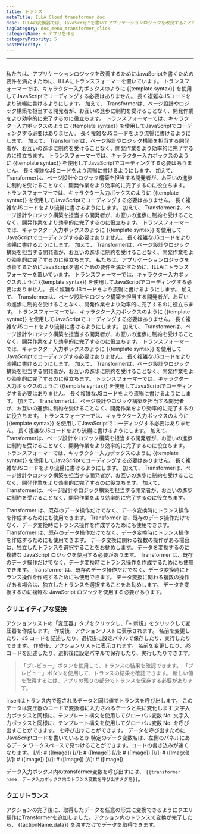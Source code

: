 ```yaml
---
title: トランス
metaTitle: ILLA Cloud transformer doc
desc: ILLAの変換器では、JavaScriptを書いてアプリケーションロジックを改良することができます。
tagCategory: doc_menu_transformer_click
categoryName: 🌀 アプリを作る
categoryPriority: 5
postPriority: 1
---
```


* * *

## <h2 hidden>トランス</h2>

私たちは、アプリケーションロジックを改善するためにJavaScriptを書くための要件を満たすために、ILLAにトランスフォーマーを置いています。 トランスフォーマーでは、キャラクター入力ボックスのように {{template syntax}} を使用してJavaScriptでコーディングする必要はありません。 長く複雑なJSコードをより流暢に書けるようにします。 加えて、 Transformerは、ページ設計やロジック構築を担当する開発者が、お互いの進歩に制約を受けることなく、開発作業をより効率的に完了するのに役立ちます。 トランスフォーマーでは、キャラクター入力ボックスのように {{template syntax}} を使用してJavaScriptでコーディングする必要はありません。 長く複雑なJSコードをより流暢に書けるようにします。 加えて、 Transformerは、ページ設計やロジック構築を担当する開発者が、お互いの進歩に制約を受けることなく、開発作業をより効率的に完了するのに役立ちます。 トランスフォーマーでは、キャラクター入力ボックスのように {{template syntax}} を使用してJavaScriptでコーディングする必要はありません。 長く複雑なJSコードをより流暢に書けるようにします。 加えて、 Transformerは、ページ設計やロジック構築を担当する開発者が、お互いの進歩に制約を受けることなく、開発作業をより効率的に完了するのに役立ちます。 トランスフォーマーでは、キャラクター入力ボックスのように {{template syntax}} を使用してJavaScriptでコーディングする必要はありません。 長く複雑なJSコードをより流暢に書けるようにします。 加えて、 Transformerは、ページ設計やロジック構築を担当する開発者が、お互いの進歩に制約を受けることなく、開発作業をより効率的に完了するのに役立ちます。 トランスフォーマーでは、キャラクター入力ボックスのように {{template syntax}} を使用してJavaScriptでコーディングする必要はありません。 長く複雑なJSコードをより流暢に書けるようにします。 加えて、 Transformerは、ページ設計やロジック構築を担当する開発者が、お互いの進歩に制約を受けることなく、開発作業をより効率的に完了するのに役立ちます。 私たちは、アプリケーションロジックを改善するためにJavaScriptを書くための要件を満たすために、ILLAにトランスフォーマーを置いています。 トランスフォーマーでは、キャラクター入力ボックスのように {{template syntax}} を使用してJavaScriptでコーディングする必要はありません。 長く複雑なJSコードをより流暢に書けるようにします。 加えて、 Transformerは、ページ設計やロジック構築を担当する開発者が、お互いの進歩に制約を受けることなく、開発作業をより効率的に完了するのに役立ちます。 トランスフォーマーでは、キャラクター入力ボックスのように {{template syntax}} を使用してJavaScriptでコーディングする必要はありません。 長く複雑なJSコードをより流暢に書けるようにします。 加えて、 Transformerは、ページ設計やロジック構築を担当する開発者が、お互いの進歩に制約を受けることなく、開発作業をより効率的に完了するのに役立ちます。 トランスフォーマーでは、キャラクター入力ボックスのように {{template syntax}} を使用してJavaScriptでコーディングする必要はありません。 長く複雑なJSコードをより流暢に書けるようにします。 加えて、 Transformerは、ページ設計やロジック構築を担当する開発者が、お互いの進歩に制約を受けることなく、開発作業をより効率的に完了するのに役立ちます。 トランスフォーマーでは、キャラクター入力ボックスのように {{template syntax}} を使用してJavaScriptでコーディングする必要はありません。 長く複雑なJSコードをより流暢に書けるようにします。 加えて、 Transformerは、ページ設計やロジック構築を担当する開発者が、お互いの進歩に制約を受けることなく、開発作業をより効率的に完了するのに役立ちます。 トランスフォーマーでは、キャラクター入力ボックスのように {{template syntax}} を使用してJavaScriptでコーディングする必要はありません。 長く複雑なJSコードをより流暢に書けるようにします。 加えて、 Transformerは、ページ設計やロジック構築を担当する開発者が、お互いの進歩に制約を受けることなく、開発作業をより効率的に完了するのに役立ちます。 トランスフォーマーでは、キャラクター入力ボックスのように {{template syntax}} を使用してJavaScriptでコーディングする必要はありません。 長く複雑なJSコードをより流暢に書けるようにします。 加えて、 Transformerは、ページ設計やロジック構築を担当する開発者が、お互いの進歩に制約を受けることなく、開発作業をより効率的に完了するのに役立ちます。 加えて、 Transformerは、ページ設計やロジック構築を担当する開発者が、お互いの進歩に制約を受けることなく、開発作業をより効率的に完了するのに役立ちます。

Transformer は、既存のデータ操作だけでなく、データ変換時にトランス操作を作成するためにも使用できます。 Transformer は、既存のデータ操作だけでなく、データ変換時にトランス操作を作成するためにも使用できます。 Transformer は、既存のデータ操作だけでなく、データ変換時にトランス操作を作成するためにも使用できます。 データ変換に関わる複数の操作がある場合は、独立したトランスを選択することをお勧めします。 データを変換するのに複雑な JavaScript ロジックを使用する必要があります。 Transformer は、既存のデータ操作だけでなく、データ変換時にトランス操作を作成するためにも使用できます。 Transformer は、既存のデータ操作だけでなく、データ変換時にトランス操作を作成するためにも使用できます。 データ変換に関わる複数の操作がある場合は、独立したトランスを選択することをお勧めします。 データを変換するのに複雑な JavaScript ロジックを使用する必要があります。

### クリエイティブな変換

アクションリストの「変圧器」タブをクリックし、「+ 新規」をクリックして変圧器を作成します。 作成後、アクションリストに表示されます。 名前を変更したり、JS コードを記述したり、選択後に設定パネルで保存したり、実行したりできます。 作成後、アクションリストに表示されます。 名前を変更したり、JS コードを記述したり、選択後に設定パネルで保存したり、実行したりできます。

> 「プレビュー」ボタンを使用して、トランスの結果を確認できます。 「プレビュー」ボタンを使用して、トランスの結果を確認できます。 新しい値を取得するには、アプリの残りの部分でトランスを保存する必要があります。

insertはトランス内で返されるデータと同じ値でトランスを呼び出します。 このデータは変圧器のコードで変換器に入力されるデータと共に変化します 文字入力ボックスと同様に、テンプレート構文を使用してグローバル変数 No. 文字入力ボックスと同様に、テンプレート構文を使用してグローバル変数 No. を呼び出すことができます。 を呼び出すことができます。 データを呼び出すためにJavaScriptコードを書いているとき 特定のデータ変数名は、左側のパネルにあるデータ ワークスペースで見つけることができます。コードの書き込みが速くなります。
[//]\: # ([Image])
[//]\: # ([Image])
[//]\: # ([Image])
[//]\: # ([Image])
[//]\: # ([Image])
[//]\: # ([Image])
[//]\: # ([Image])

データ入力ボックス内のtransformer変数を呼び出すには、 `{{transformer name. データ入力ボックス内のトランス変数を呼び出すタグ名}}`。

### クエリトランス

アクションの完了後に、取得したデータを任意の形式に変換できるようにクエリ操作にTransformerを追加しました。アクション内のトランスで変換が完了したら、 {{actionName.data}} を渡すだけでデータを取得できます。
